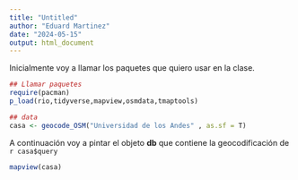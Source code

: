 ```yaml
---
title: "Untitled"
author: "Eduard Martinez"
date: "2024-05-15"
output: html_document
---
```


Inicialmente voy a llamar los paquetes que quiero usar en la clase.

```r
## Llamar paquetes
require(pacman)
p_load(rio,tidyverse,mapview,osmdata,tmaptools)

## data
casa <- geocode_OSM("Universidad de los Andes" , as.sf = T)
```

A continuación voy a pintar el objeto **db** que contiene la geocodificación de `r casa$query`

```r
mapview(casa)
```






